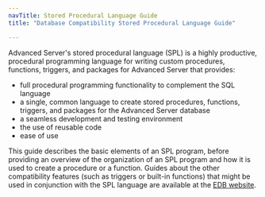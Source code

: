 ```yaml
---
navTitle: Stored Procedural Language Guide
title: "Database Compatibility Stored Procedural Language Guide"

---
```


Advanced Server's stored procedural language (SPL) is a highly productive, procedural programming language for writing custom procedures, functions, triggers, and packages for Advanced Server that provides:

-   full procedural programming functionality to complement the SQL language
-   a single, common language to create stored procedures, functions, triggers, and packages for the Advanced Server database
-   a seamless development and testing environment
-   the use of reusable code
-   ease of use

This guide describes the basic elements of an SPL program, before providing an overview of the organization of an SPL program and how it is used to create a procedure or a function. Guides about the other compatibility features (such as triggers or built-in functions) that might be used in conjunction with the SPL language are available at the [EDB website](/epas/latest/).
